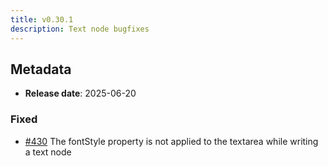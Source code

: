 ```yaml
---
title: v0.30.1
description: Text node bugfixes
---
```


## Metadata

- **Release date**: 2025-06-20

### Fixed

- [#430](https://github.com/InditexTech/weavejs/issues/430) The fontStyle property is not applied to the textarea while writing a text node
